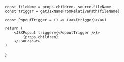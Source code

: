 
    const fileName = props.children._source.fileName
    const trigger = getJsxNameFromRelativePath(fileName)

    const PopoutTrigger = () => (<a>{trigger}</a>)

    return (
        <JSXPopout trigger={<PopoutTrigger />}>
            {props.children}
        </JSXPopout>
    )

}
